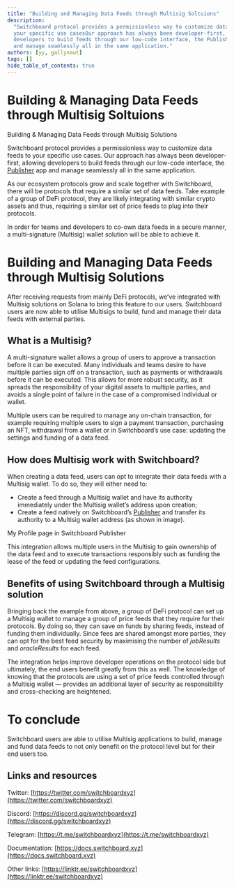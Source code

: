 ```yaml
---
title: "Building and Managing Data Feeds through Multisig Soltuions"
description:
  "Switchboard protocol provides a permissionless way to customize data feeds to
  your specific use casesOur approach has always been developer-first, allowing
  developers to build feeds through our low-code interface, the Publisher app
  and manage seamlessly all in the same application."
authors: [yy, gallynaut]
tags: []
hide_table_of_contents: true
---
```


# Building & Managing Data Feeds through Multisig Soltuions

Building & Managing Data Feeds through Multisig Solutions

Switchboard protocol provides a permissionless way to customize data feeds to
your specific use cases. Our approach has always been developer-first, allowing
developers to build feeds through our low-code interface, the
[Publisher](https://app.switchboard.xyz) app and manage seamlessly all in the
same application.

As our ecosystem protocols grow and scale together with Switchboard, there will
be protocols that require a similar set of data feeds. Take example of a group
of DeFi protocol, they are likely integrating with similar crypto assets and
thus, requiring a similar set of price feeds to plug into their protocols.

In order for teams and developers to co-own data feeds in a secure manner, a
multi-signature (Multisig) wallet solution will be able to achieve it.

<!--truncate-->

# Building and Managing Data Feeds through Multisig Solutions

After receiving requests from mainly DeFi protocols, we’ve integrated with
Multisig solutions on Solana to bring this feature to our users. Switchboard
users are now able to utilise Multisigs to build, fund and manage their data
feeds with external parties.

## What is a Multisig?

A multi-signature wallet allows a group of users to approve a transaction before
it can be executed. Many individuals and teams desire to have multiple parties
sign off on a transaction, such as payments or withdrawals before it can be
executed. This allows for more robust security, as it spreads the responsibility
of your digital assets to multiple parties, and avoids a single point of failure
in the case of a compromised individual or wallet.

Multiple users can be required to manage any on-chain transaction, for example
requiring multiple users to sign a payment transaction, purchasing an NFT,
withdrawal from a wallet or in Switchboard’s use case: updating the settings and
funding of a data feed.

## How does Multisig work with Switchboard?

When creating a data feed, users can opt to integrate their data feeds with a
Multisig wallet. To do so, they will either need to:

- Create a feed through a Multisig wallet and have its authority immediately
  under the Multisig wallet’s address upon creation;
- Create a feed natively on Switchboard’s
  [Publisher](https://app.switchboard.xyz) and transfer its authority to a
  Multisig wallet address (as shown in image).

My Profile page in Switchboard Publisher

This integration allows multiple users in the Multisig to gain ownership of the
data feed and to execute transactions responsibly such as funding the lease of
the feed or updating the feed configurations.

## Benefits of using Switchboard through a Multisig solution

Bringing back the example from above, a group of DeFi protocol can set up a
Multisig wallet to manage a group of price feeds that they require for their
protocols. By doing so, they can save on funds by sharing feeds, instead of
funding them individually. Since fees are shared amongst more parties, they can
opt for the best feed security by maximising the number of _jobResults_ and
_oracleResults_ for each feed.

The integration helps improve developer operations on the protocol side but
ultimately, the end users benefit greatly from this as well. The knowledge of
knowing that the protocols are using a set of price feeds controlled through a
Multisig wallet — provides an additional layer of security as responsibility and
cross-checking are heightened.

# To conclude

Switchboard users are able to utilise Multisig applications to build, manage and
fund data feeds to not only benefit on the protocol level but for their end
users too.

## Links and resources

Twitter:
[https://twitter.com/switchboardxyz](https://twitter.com/switchboardxyz)

Discord: [https://discord.gg/switchboardxyz](https://discord.gg/switchboardxyz)

Telegram: [https://t.me/switchboardxyz](https://t.me/switchboardxyz)

Documentation: [https://docs.switchboard.xyz](https://docs.switchboard.xyz)

Other links:
[https://linktr.ee/switchboardxyz](https://linktr.ee/switchboardxyz)
